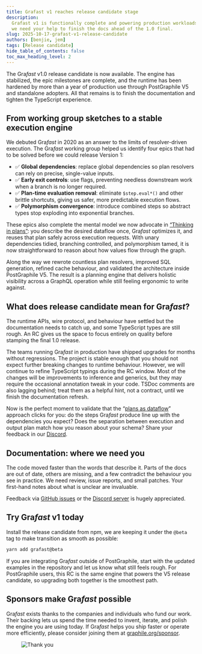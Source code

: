 ```yaml
---
title: Grafast v1 reaches release candidate stage
description:
  Grafast v1 is functionally complete and powering production workloads, now
  we need your help to finish the docs ahead of the 1.0 final.
slug: 2025-10-17-grafast-v1-release-candidate
authors: [benjie, jem]
tags: [Release candidate]
hide_table_of_contents: false
toc_max_heading_level: 2
---
```



<div className={styles.intro}>

The Gra*fast* v1.0 release candidate is now available. The engine has stabilized, the
epic milestones are complete, and the runtime has been hardened by more than a year of
production use through PostGraphile V5 and standalone adopters. All that
remains is to finish the documentation and tighten the TypeScript experience.

</div>

## From working group sketches to a stable execution engine

We debuted Gra*fast* in 2020 as an answer to the limits of resolver-driven
execution. The Gra*fast* working group helped us identify four epics that had
to be solved before we could release Version 1:

- ✅ **Global dependencies**: replace global dependencies so plan resolvers can
  rely on precise, single-value inputs.
- ✅ **Early exit controls**: use flags, preventing needless downstream work
  when a branch is no longer required.
- ✅ **Plan-time evaluation removal**: eliminate `$step.eval*()` and other brittle
  shortcuts, giving us safer, more predictable execution flows.
- ✅ **Polymorphism convergence**: introduce combined steps so abstract types
  stop exploding into exponential branches.

These epics also complete the mental model we now advocate in
[“Thinking in plans”](/grafast/flow): you describe the desired dataflow once,
Gra*fast* optimizes it, and reuses that plan safely across execution requests.
With unary dependencies tidied, branching controlled, and polymorphism tamed,
it is now straightforward to reason about how values flow through the graph.

<!-- truncate-->

Along the way we rewrote countless plan resolvers, improved SQL generation,
refined cache behaviour, and validated the architecture inside PostGraphile V5.
The result is a planning engine that delivers holistic visibility across a
GraphQL operation while still feeling ergonomic to write against.

## What does release candidate mean for Gra*fast*?

The runtime APIs, wire protocol, and behaviour have settled but the documentation
needs to catch up, and some TypeScript types are still rough. An RC gives us
the space to focus entirely on quality before stamping the final 1.0 release.

The teams running Gra*fast* in production have shipped upgrades for months without
regressions. The project is stable enough that you should not expect further breaking
changes to runtime behaviour. However, we will continue to refine TypeScript typings
during the RC window. Most of the changes will be improvements to inference and generics,
but they may require the occasional annotation tweak in your code. TSDoc comments are
also lagging behind; treat them as a helpful hint, not a contract, until we finish the
documentation refresh.

Now is the perfect moment to validate that the “[plans as dataflow](/grafast/flow)” approach
clicks for you: do the steps Gra*fast* produce line up with the dependencies you
expect? Does the separation between execution and output plan match how you
reason about your schema? Share your feedback in our [Discord](https://discord.gg/graphile).

## Documentation: where we need you

The code moved faster than the words that describe it. Parts of the docs are
out of date, others are missing, and a few contradict the behaviour you see in
practice. We need review, issue reports, and small patches. Your first-hand notes
about what is unclear are invaluable.

Feedback via [GitHub issues](https://github.com/graphile/crystal) or the
[Discord server](https://discord.gg/graphile) is hugely appreciated.

## Try Gra*fast* v1 today

Install the release candidate from npm, we are keeping it under the `@beta` tag to
make transition as smooth as possible:

```bash
yarn add grafast@beta
```

If you are integrating Gra*fast* outside of PostGraphile, start with the
updated examples in the repository and let us know what still feels rough. For
PostGraphile users, this RC is the same engine that powers the V5 release
candidate, so upgrading both together is the smoothest path.

## Sponsors make Gra*fast* possible

Gra*fast* exists thanks to the companies and individuals who fund our work.
Their backing lets us spend the time needed to invent, iterate, and polish the
engine you are using today. If Gra*fast* helps you ship faster or operate more
efficiently, please consider joining them at
[graphile.org/sponsor](https://graphile.org/sponsor).

<figure>

![Thank you](../static/img/news/thank-you.svg)

</figure>
